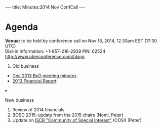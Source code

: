 ---
title: Minutes:2014 Nov ConfCall
---

= Agenda =

'''Venue:''' to be held by conference call on Nov 18, 2014, 12.30pm EST (17:30 UTC) <br/>
Dial-in Information: +1-857-216-2939 PIN: 62534 http://www.uberconference.com/hlapp

<ol>
<li> Old business </li>
 <ul>
  <li> [[Minutes:2013_Dec_ConfCall| Dec 2013 BoD meeting minutes]]</li>
  <li> [https://github.com/OBF/obf-docs/blob/e05413fdcf9bc1b43e171b67651c81d3d5bdc7da/Financial-Reports/Financial%20report%202013.md 2013 Financial Report] </li>
 </ul>  
<li>New business</li>
<ol style="list-style-type:lower-roman">
  <li> Review of 2014 financials</li>
  <li> BOSC 2015: update from the 2015 chairs (Nomi, Peter)</li>
  <li> Update on [http://www.iscb.org/iscb-affiliates-cosis ISCB "Community of Special Interest"] (COSI)  (Peter) </li>
</ol>
</ol>

<!--
= Minutes =

'''Attending:'''
* Directors: 
* Guests: 

'''Minutes:'''
-->